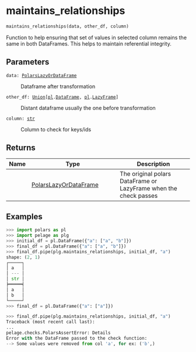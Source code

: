 # maintains_relationships { #pelage.maintains_relationships }

```python
maintains_relationships(data, other_df, column)
```

Function to help ensuring that set of values in selected column remains  the
    same in both DataFrames. This helps to maintain referential integrity.

## Parameters {.doc-section .doc-section-parameters}

<code><span class="parameter-name">data</span><span class="parameter-annotation-sep">:</span> <span class="parameter-annotation">[PolarsLazyOrDataFrame](`pelage.checks.utils.types.PolarsLazyOrDataFrame`)</span></code>

:   Dataframe after transformation

<code><span class="parameter-name">other_df</span><span class="parameter-annotation-sep">:</span> <span class="parameter-annotation">[Union](`typing.Union`)\[[pl](`polars`).[DataFrame](`polars.DataFrame`), [pl](`polars`).[LazyFrame](`polars.LazyFrame`)\]</span></code>

:   Distant dataframe usually the one before transformation

<code><span class="parameter-name">column</span><span class="parameter-annotation-sep">:</span> <span class="parameter-annotation">[str](`str`)</span></code>

:   Column to check for keys/ids

## Returns {.doc-section .doc-section-returns}

| Name   | Type                                                                       | Description                                                      |
|--------|----------------------------------------------------------------------------|------------------------------------------------------------------|
|        | [PolarsLazyOrDataFrame](`pelage.checks.utils.types.PolarsLazyOrDataFrame`) | The original polars DataFrame or LazyFrame when the check passes |

## Examples {.doc-section .doc-section-examples}

```python
>>> import polars as pl
>>> import pelage as plg
>>> initial_df = pl.DataFrame({"a": ["a", "b"]})
>>> final_df = pl.DataFrame({"a": ["a", "b"]})
>>> final_df.pipe(plg.maintains_relationships, initial_df, "a")
shape: (2, 1)
┌─────┐
│ a   │
│ --- │
│ str │
╞═════╡
│ a   │
│ b   │
└─────┘
>>> final_df = pl.DataFrame({"a": ["a"]})
```

```python
>>> final_df.pipe(plg.maintains_relationships, initial_df, "a")
Traceback (most recent call last):
...
pelage.checks.PolarsAssertError: Details
Error with the DataFrame passed to the check function:
--> Some values were removed from col 'a', for ex: ('b',)
```
